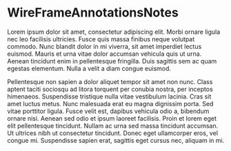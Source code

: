 


<Meta title="@matt-dunn/react-wireframes/WireFrameAnnotationsNotes" component={WireFrameAnnotationsNotes} />

# WireFrameAnnotationsNotes

Lorem ipsum dolor sit amet, consectetur adipiscing elit. Morbi ornare ligula nec leo facilisis ultricies. Fusce quis massa finibus neque volutpat commodo. Nunc blandit dolor in mi viverra, sit amet imperdiet lectus euismod. Mauris et urna vitae dolor accumsan vehicula quis ut urna. Aenean tincidunt enim in pellentesque fringilla. Duis sagittis sem ac quam egestas elementum. Nulla a velit a diam congue euismod.

<Props of={WireFrameAnnotationsNotes} />

Pellentesque non sapien a dolor aliquet tempor sit amet non nunc. Class aptent taciti sociosqu ad litora torquent per conubia nostra, per inceptos himenaeos. Suspendisse tristique nulla vitae vestibulum lacinia. Cras sit amet luctus metus. Nunc malesuada erat eu magna dignissim porta. Sed vitae porttitor ligula. Fusce velit est, dapibus vehicula odio a, bibendum ornare nisi. Aenean sed odio et ipsum laoreet facilisis. Proin et lorem eget elit pellentesque tincidunt. Nullam ac urna sed massa tincidunt accumsan. Ut ultrices nibh ut consectetur tincidunt. Donec eget ullamcorper eros, vel congue mi. Suspendisse sapien erat, sagittis eget cursus nec, aliquam in mi.

<Preview>
    <Story name="Single Annotation">
        <WireFrameAnnotationsNotes
            components={single}
        />
    </Story>
    <Story name="Multiple Annotation">
        <WireFrameAnnotationsNotes
            components={multiple}
        />
    </Story>
    <Story name="Highlighted Annotation">
        <WireFrameAnnotationsNotes
            components={multiple}
            highlightedNote={multiple[0]}
        />
    </Story>
</Preview>

